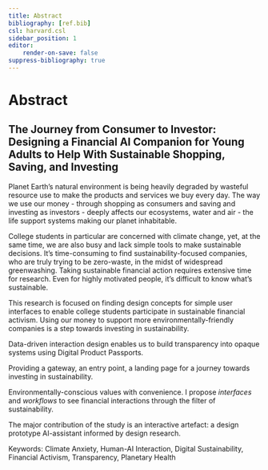 ```yaml
---
title: Abstract
bibliography: [ref.bib]
csl: harvard.csl
sidebar_position: 1
editor:
    render-on-save: false
suppress-bibliography: true
---
```


# Abstract

## The Journey from Consumer to Investor: Designing a Financial AI Companion for Young Adults to Help With Sustainable Shopping, Saving, and Investing

Planet Earth's natural environment is being heavily degraded by wasteful resource use to make the products and services we buy every day. The way we use our money - through shopping as consumers and saving and investing as investors - deeply affects our ecosystems, water and air - the life support systems making our planet inhabitable.

College students in particular are concerned with climate change, yet, at the same time, we are also busy and lack simple tools to make sustainable decisions. It’s time-consuming to find sustainability-focused companies, who are truly trying to be zero-waste, in the midst of widespread greenwashing. Taking sustainable financial action requires extensive time for research. Even for highly motivated people, it’s difficult to know what’s sustainable.

This research is focused on finding design concepts for simple user interfaces to enable college students participate in sustainable financial activism. Using our money to support more environmentally-friendly companies is a step towards investing in sustainability.

Data-driven interaction design enables us to build transparency into opaque systems using Digital Product Passports.

Providing a gateway, an entry point, a landing page for a journey towards investing in sustainability.

Environmentally-conscious values with convenience. I propose *interfaces* and *workflows* to see financial interactions through the filter of sustainability.

The major contribution of the study is an interactive artefact: a design prototype AI-assistant informed by design research.

Keywords: Climate Anxiety, Human-AI Interaction, Digital Sustainability, Financial Activism, Transparency, Planetary Health